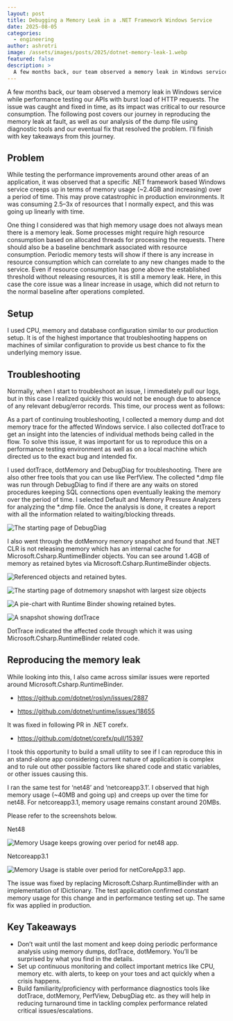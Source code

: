 ```yaml
---
layout: post
title: Debugging a Memory Leak in a .NET Framework Windows Service
date: 2025-08-05
categories:
  - engineering
author: ashrotri
image: /assets/images/posts/2025/dotnet-memory-leak-1.webp
featured: false
description: >
  A few months back, our team observed a memory leak in Windows service while performance testing our APIs with burst load of HTTP requests. The issue was caught and fixed in time, as its impact was critical to our resource consumption. The following post covers our journey in reproducing the memory leak at fault, as well as our analysis of the dump file using diagnostic tools and our eventual fix that resolved the problem. I’ll finish with key takeaways from this journey.
---
```


A few months back, our team observed a memory leak in Windows service while performance testing our APIs with burst load of HTTP requests. The issue was caught and fixed in time, as its impact was critical to our resource consumption. The following post covers our journey in reproducing the memory leak at fault, as well as our analysis of the dump file using diagnostic tools and our eventual fix that resolved the problem. I’ll finish with key takeaways from this journey.

## Problem
While testing the performance improvements around other areas of an application, it was observed that a specific .NET framework based Windows service creeps up in terms of memory usage (~2.4GB and increasing) over a period of time. This may prove catastrophic in production environments. It was consuming 2.5–3x of resources that I normally expect, and this was going up linearly with time.

One thing I considered was that high memory usage does not always mean there is a memory leak. Some processes might require high resource consumption based on allocated threads for processing the requests. There should also be a baseline benchmark associated with resource consumption. Periodic memory tests will show if there is any increase in resource consumption which can correlate to any new changes made to the service. Even if resource consumption has gone above the established threshold without releasing resources, it is still a memory leak. Here, in this case the core issue was a linear increase in usage, which did not return to the normal baseline after operations completed.

## Setup
I used CPU, memory and database configuration similar to our production setup. It is of the highest importance that troubleshooting happens on machines of similar configuration to provide us best chance to fix the underlying memory issue.

## Troubleshooting
Normally, when I start to troubleshoot an issue, I immediately pull our logs, but in this case I realized quickly this would not be enough due to absence of any relevant debug/error records. This time, our process went as follows:

As a part of continuing troubleshooting, I collected a memory dump and dot memory trace for the affected Windows service.
I also collected dotTrace to get an insight into the latencies of individual methods being called in the flow.
To solve this issue, it was important for us to reproduce this on a performance testing environment as well as on a local machine which directed us to the exact bug and intended fix.

I used dotTrace, dotMemory and DebugDiag for troubleshooting. There are also other free tools that you can use like PerfView. The collected *.dmp file was run through DebugDiag to find if there are any waits on stored procedures keeping SQL connections open eventually leaking the memory over the period of time. I selected Default and Memory Pressure Analyzers for analyzing the *.dmp file. Once the analysis is done, it creates a report with all the information related to waiting/blocking threads.

![The starting page of DebugDiag](/assets//images/posts/2025/dotnet-memory-leak-1.webp "The starting page of DebugDiag")

I also went through the dotMemory memory snapshot and found that .NET CLR is not releasing memory which has an internal cache for Microsoft.Csharp.RuntimeBinder objects. You can see around 1.4GB of memory as retained bytes via Microsoft.Csharp.RuntimeBinder objects.

![Referenced objects and retained bytes.](/assets//images/posts/2025/dotnet-memory-leak-2.webp "Referenced objects and retained bytes.")

![The starting page of dotmemory snapshot with largest size objects](/assets//images/posts/2025/dotnet-memory-leak-3.webp "The starting page of dotmemory snapshot with largest size objects")

![A pie-chart with Runtime Binder showing retained bytes.](/assets//images/posts/2025/dotnet-memory-leak-4.webp "A pie-chart with Runtime Binder showing retained bytes.")

![A snapshot showing dotTrace](/assets//images/posts/2025/dotnet-memory-leak-5.webp "A snapshot showing dotTrace")

DotTrace indicated the affected code through which it was using Microsoft.Csharp.RuntimeBinder related code.

## Reproducing the memory leak
While looking into this, I also came across similar issues were reported around Microsoft.Csharp.RuntimeBinder.

- https://github.com/dotnet/roslyn/issues/2887

- https://github.com/dotnet/runtime/issues/18655

It was fixed in following PR in .NET corefx.

- https://github.com/dotnet/corefx/pull/15397

I took this opportunity to build a small utility to see if I can reproduce this in an stand-alone app considering current nature of application is complex and to rule out other possible factors like shared code and static variables, or other issues causing this.

I ran the same test for ‘net48’ and ‘netcoreapp3.1’. I observed that high memory usage (~40MB and going up) and creeps up over the time for net48. For netcoreapp3.1, memory usage remains constant around 20MBs.

Please refer to the screenshots below.

Net48

![Memory Usage keeps growing over period for net48 app.](/assets//images/posts/2025/dotnet-memory-leak-6.webp "Memory Usage keeps growing over period for net48 app.")

Netcoreapp3.1

![Memory Usage is stable over period for netCoreApp3.1 app.](/assets//images/posts/2025/dotnet-memory-leak-7.webp "Memory Usage is stable over period for netCoreApp3.1 app.")

The issue was fixed by replacing Microsoft.Csharp.RuntimeBinder with an implementation of IDictionary. The test application confirmed constant memory usage for this change and in performance testing set up. The same fix was applied in production.

## Key Takeaways
- Don’t wait until the last moment and keep doing periodic performance analysis using memory dumps, dotTrace, dotMemory. You’ll be surprised by what you find in the details.
- Set up continuous monitoring and collect important metrics like CPU, memory etc. with alerts, to keep on your toes and act quickly when a crisis happens.
- Build familiarity/proficiency with performance diagnostics tools like dotTrace, dotMemory, PerfView, DebugDiag etc. as they will help in reducing turnaround time in tackling complex performance related critical issues/escalations.